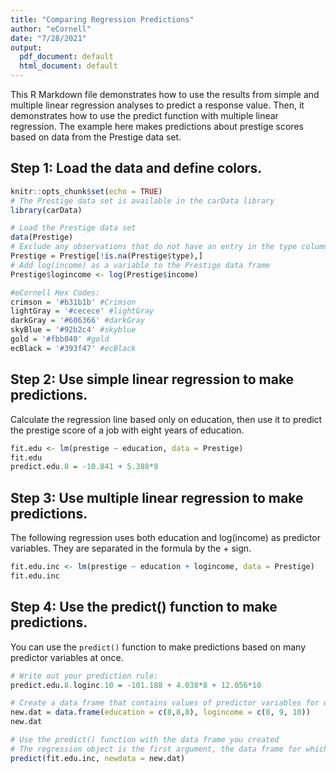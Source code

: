 ```yaml
---
title: "Comparing Regression Predictions"
author: "eCornell"
date: "7/28/2021"
output:
  pdf_document: default
  html_document: default
---
```

This R Markdown file demonstrates how to use the results from simple and multiple linear regression analyses to predict a response value. Then, it demonstrates how to use the predict function with multiple linear regression. The example here makes predictions about prestige scores based on data from the Prestige data set.

## Step 1: Load the data and define colors.
```r
knitr::opts_chunk$set(echo = TRUE)
# The Prestige data set is available in the carData library
library(carData) 

# Load the Prestige data set
data(Prestige) 
# Exclude any observations that do not have an entry in the type column
Prestige = Prestige[!is.na(Prestige$type),] 
# Add log(income) as a variable to the Prestige data frame
Prestige$logincome <- log(Prestige$income) 

#eCornell Hex Codes: 
crimson = '#b31b1b' #Crimson
lightGray = '#cecece' #lightGray
darkGray = '#606366' #darkGray
skyBlue = '#92b2c4' #skyblue
gold = '#fbb040' #gold
ecBlack = '#393f47' #ecBlack
```


## Step 2: Use simple linear regression to make predictions.
Calculate the regression line based only on education, then use it to predict the prestige score of a job with eight years of education. 

```r
fit.edu <- lm(prestige ~ education, data = Prestige)
fit.edu
predict.edu.8 = -10.841 + 5.388*8
```

## Step 3: Use multiple linear regression to make predictions.
The following regression uses both education and log(income) as predictor variables. They are separated in the formula by the + sign. 

```r
fit.edu.inc <- lm(prestige ~ education + logincome, data = Prestige)
fit.edu.inc
```

## Step 4: Use the predict() function to make predictions.
You can use the `predict()` function to make predictions based on many predictor variables at once. 

```r
# Write out your prediction rule:
predict.edu.8.loginc.10 = -101.188 + 4.038*8 + 12.056*10

# Create a data frame that contains values of predictor variables for which to predict the values of response:
new.dat = data.frame(education = c(8,8,8), logincome = c(8, 9, 10))
new.dat

# Use the predict() function with the data frame you created
# The regression object is the first argument, the data frame for which to calculate predictions is the second argument
predict(fit.edu.inc, newdata = new.dat) 
```